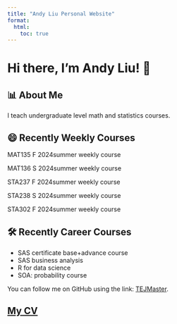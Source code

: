 ```yaml
---
title: "Andy Liu Personal Website"
format: 
  html:
    toc: true
---
```


# Hi there, I'm Andy Liu! 👋

## 📊 About Me

I teach undergraduate level math and statistics courses.

## 😄 Recently Weekly Courses 

MAT135 F 2024summer weekly course

MAT136 S 2024summer weekly course

STA237 F 2024summer weekly course

STA238 S 2024summer weekly course

STA302 F 2024summer weekly course

## 🛠 Recently Career Courses 

-   SAS certificate base+advance course
-   SAS business analysis
-   R for data science
-   SOA: probability course

You can follow me on GitHub using the link: [TEJMaster](https://github.com/TEJMaster).

## [My CV](Terry_Resume.pdf)
